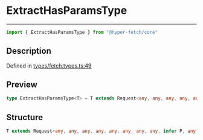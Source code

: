 

# ExtractHasParamsType

<div class="api-docs__separator" data-reactroot="">

---

</div><div class="api-docs__import" data-reactroot="">

```ts
import { ExtractHasParamsType } from "@hyper-fetch/core"
```

</div><div class="api-docs__section">

## Description

</div><div class="api-docs__description"><span class="api-docs__do-not-parse">



</span></div><p class="api-docs__definition">

Defined in [types/fetch.types.ts:49](https://github.com/BetterTyped/hyper-fetch/blob/3f01c37e/packages/core/src/types/fetch.types.ts#L49)

</p><div class="api-docs__section">

## Preview

</div><div class="api-docs__preview type single">

```ts
type ExtractHasParamsType<T> = T extends Request<any, any, any, any, any, any, any, any, infer  P, any, any> ? P : never;
```

</div><div class="api-docs__section">

## Structure

</div><div class="api-docs__returns">

```ts
T extends Request<any, any, any, any, any, any, any, any, infer P, any, any> ? P : never
```

</div>